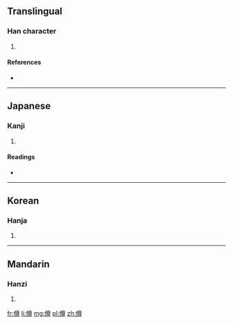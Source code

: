 ==Translingual==

===Han character===
{{Han char|rn=9|rad=人|as=12|sn=14|four=2824<sub>6</sub>|canj=人廿田戈 (OTWI)}}

# {{defn|Han|sort=人12}}

====References====
* {{Han ref|kx=0116.170|dkj=01093|dj=0247.290|hdz=10221.080|uh=50D4|ud=20692|bh=E0F1|bd=57585}}

----

==Japanese==

===Kanji===
{{ja-kanji|grade=|rs=人12}}

# {{defn|lang=ja|sort=人12}}

====Readings====
* {{ja-readings|on=[[そん]] (son)|kun=[[あつまる]] (atsumaru), [[おおい]] (ooi), [[うやうやしい]] (uyauyashii)}}

----

==Korean==

===Hanja===
{{ko-hanja|hangeul=준|rv=jun|mr=chun}}

# {{defn|lang=ko|sort=人12}}

----

==Mandarin==

===Hanzi===
{{cmn-hanzi|pin=[[wèi]] ([[wei4]]), [[zǔn]] ([[zun3]])|wg=wei<sup>4</sup>, tsun<sup>3</sup>}}

# {{defn|lang=cmn|sort=人12}}

[[fr:僔]]
[[li:僔]]
[[mg:僔]]
[[pl:僔]]
[[zh:僔]]